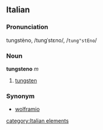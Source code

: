 ==Italian==
===Pronunciation===
tungstèno, /tungˈstɛno/, /<tt>tung"stEno</tt>/

===Noun===
'''tungsteno''' ''m''

# [[tungsten]]

===Synonym===
*[[wolframio]]
[[category:Italian elements]]